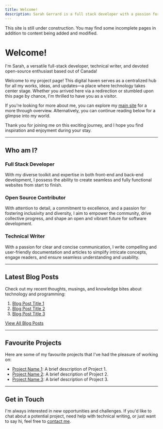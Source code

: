```yaml
---
title: Welcome!
description: Sarah Gerrard is a full stack developer with a passion for open source projects and technical writing.
---
```



<Callout type="warning" emoji="⚠️">
  This site is still under construction. You may find some incomplete pages in addition to content being added and modified.
</Callout>

# Welcome!

I'm Sarah, a versatile full-stack developer, technical writer, and devoted open-source enthusiast based out of Canada!

Welcome to my project page! This digital haven serves as a centralized hub for all my works, ideas, and updates—a place where technology takes center stage. Whether you arrived here via a redirection or stumbled upon this page by chance, I'm thrilled to have you as a visitor.

If you're looking for more about me, you can explore my [main site](https://sarahgerraard.me) for a more through overview. Alternatively, you can continue reading below for a glimpse into my world.

Thank you for joining me on this exciting journey, and I hope you find inspiration and enjoyment during your stay.

---

## Who am I?

### Full Stack Developer

With my diverse toolkit and expertise in both front-end and back-end development, I possess the ability to create seamless and fully functional websites from start to finish.

### Open Source Contributor

With attention to detail, a commitment to excellence, and a passion for fostering inclusivity and diversity, I aim to empower the community, drive collective progress, and shape an open and vibrant future for software development.

### Technical Writer

With a passion for clear and concise communication, I write compelling and user-friendly documentation and articles to simplify intricate concepts, engage readers, and ensure seamless understanding and usability. 

---

## Latest Blog Posts

Check out my recent thoughts, musings, and knowledge bites about technology and programming:

1. [Blog Post Title 1](#)
2. [Blog Post Title 2](#)
3. [Blog Post Title 3](#)

[View All Blog Posts](#)

---

## Favourite Projects

Here are some of my favourite projects that I've had the pleasure of working on:

- [Project Name 1](#): A brief description of Project 1.
- [Project Name 2](#): A brief description of Project 2.
- [Project Name 3](#): A brief description of Project 3.

---

## Get in Touch

I'm always interested in new opportunities and challenges. If you'd like to chat about a potential project, need help with technical writing, or just want to say hi, feel free to [contact me](/contact/).
